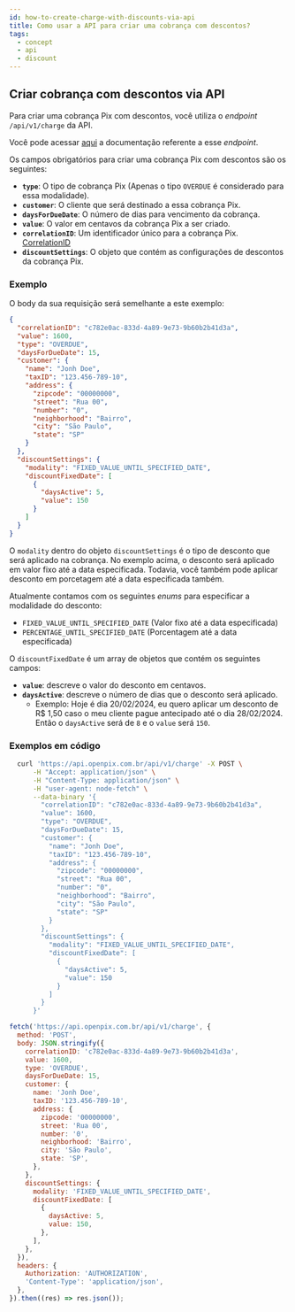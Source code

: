 ```yaml
---
id: how-to-create-charge-with-discounts-via-api
title: Como usar a API para criar uma cobrança com descontos?
tags:
  - concept
  - api
  - discount
---
```



## Criar cobrança com descontos via API

Para criar uma cobrança Pix com descontos, você utiliza o _endpoint_ `/api/v1/charge` da API.

Você pode acessar [aqui](https://developers.openpix.com.br/api#tag/charge/paths/~1api~1v1~1charge/post)
a documentação referente a esse _endpoint_.

Os campos obrigatórios para criar uma cobrança Pix com descontos são os seguintes:

- **`type`**: O tipo de cobrança Pix (Apenas o tipo `OVERDUE` é considerado para essa modalidade).
- **`customer`**: O cliente que será destinado a essa cobrança Pix.
- **`daysForDueDate`**: O número de dias para vencimento da cobrança.
- **`value`**: O valor em centavos da cobrança Pix a ser criado.
- **`correlationID`**: Um identificador único para a cobrança Pix. [CorrelationID](../concepts/correlation-id)
- **`discountSettings`**: O objeto que contém as configurações de descontos da cobrança Pix.

### Exemplo

O body da sua requisição será semelhante a este exemplo:

```json
{
  "correlationID": "c782e0ac-833d-4a89-9e73-9b60b2b41d3a",
  "value": 1600,
  "type": "OVERDUE",
  "daysForDueDate": 15,
  "customer": {
    "name": "Jonh Doe",
    "taxID": "123.456-789-10",
    "address": {
      "zipcode": "00000000",
      "street": "Rua 00",
      "number": "0",
      "neighborhood": "Bairro",
      "city": "São Paulo",
      "state": "SP"
    }
  },
  "discountSettings": {
    "modality": "FIXED_VALUE_UNTIL_SPECIFIED_DATE",
    "discountFixedDate": [
      {
        "daysActive": 5,
        "value": 150
      }
    ]
  }
}
```

O `modality` dentro do objeto `discountSettings` é o tipo de desconto que será aplicado na cobrança. No exemplo acima, o desconto será aplicado em valor fixo até a data especificada. Todavia, você também pode aplicar desconto em porcetagem até a data especificada também.

Atualmente contamos com os seguintes _enums_ para especificar a modalidade do desconto:

- `FIXED_VALUE_UNTIL_SPECIFIED_DATE` (Valor fixo até a data especificada)
- `PERCENTAGE_UNTIL_SPECIFIED_DATE` (Porcentagem até a data especificada)

O `discountFixedDate` é um array de objetos que contém os seguintes campos:

- **`value`**: descreve o valor do desconto em centavos.
- **`daysActive`**: descreve o número de dias que o desconto será aplicado.
  - Exemplo: Hoje é dia 20/02/2024, eu quero aplicar um desconto de R$ 1,50 caso o meu cliente pague antecipado até o dia 28/02/2024. Então o `daysActive` será de `8` e o `value` será `150`.

### Exemplos em código

<Tabs>
  <TabItem value="shell-curl" label="Shell + cURL" default>

```sh
  curl 'https://api.openpix.com.br/api/v1/charge' -X POST \
      -H "Accept: application/json" \
      -H "Content-Type: application/json" \
      -H "user-agent: node-fetch" \
      --data-binary '{
        "correlationID": "c782e0ac-833d-4a89-9e73-9b60b2b41d3a",
        "value": 1600,
        "type": "OVERDUE",
        "daysForDueDate": 15,
        "customer": {
          "name": "Jonh Doe",
          "taxID": "123.456-789-10",
          "address": {
            "zipcode": "00000000",
            "street": "Rua 00",
            "number": "0",
            "neighborhood": "Bairro",
            "city": "São Paulo",
            "state": "SP"
          }
        },
        "discountSettings": {
          "modality": "FIXED_VALUE_UNTIL_SPECIFIED_DATE",
          "discountFixedDate": [
            {
              "daysActive": 5,
              "value": 150
            }
          ]
        }
      }'
```

  </TabItem>
  <TabItem value="javascript" label="JavaScript + Fetch" default>

```js
fetch('https://api.openpix.com.br/api/v1/charge', {
  method: 'POST',
  body: JSON.stringify({
    correlationID: 'c782e0ac-833d-4a89-9e73-9b60b2b41d3a',
    value: 1600,
    type: 'OVERDUE',
    daysForDueDate: 15,
    customer: {
      name: 'Jonh Doe',
      taxID: '123.456-789-10',
      address: {
        zipcode: '00000000',
        street: 'Rua 00',
        number: '0',
        neighborhood: 'Bairro',
        city: 'São Paulo',
        state: 'SP',
      },
    },
    discountSettings: {
      modality: 'FIXED_VALUE_UNTIL_SPECIFIED_DATE',
      discountFixedDate: [
        {
          daysActive: 5,
          value: 150,
        },
      ],
    },
  }),
  headers: {
    Authorization: 'AUTHORIZATION',
    'Content-Type': 'application/json',
  },
}).then((res) => res.json());
```

  </TabItem>
</Tabs>
